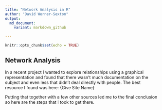 ```yaml
---
title: "Network Analysis in R"
author: "David Werner-Sexton"
output:
  md_document:
    variant: markdown_github
  
---
```


```r
knitr::opts_chunk$set(echo = TRUE)
```

## Network Analysis

In a recent project I wanted to explore relationships using a graphical representation and found that there wasn't much documentation on the subject and even less that didn't deal directly with people. The best resource I found was here: {Give Site Name}

Putting that together with a few other sources led me to the final conclusion so here are the steps that I took to get there. 